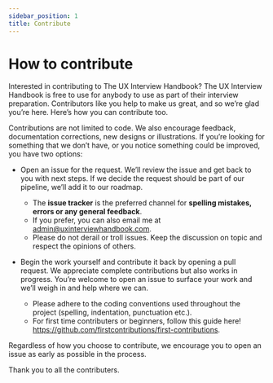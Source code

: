 ```yaml
---
sidebar_position: 1
title: Contribute
---
```


# How to contribute

Interested in contributing to The UX Interview Handbook? The UX Interview Handbook is free to use for anybody to use as part of their interview preparation. Contributors like you help to make us great, and so we’re glad you’re here. Here’s how you can contribute too.

Contributions are not limited to code. We also encourage feedback, documentation corrections, new designs or illustrations. If you’re looking for something that we don’t have, or you notice something could be improved, you have two options:

- Open an issue for the request. We’ll review the issue and get back to you with next steps. If we decide the request should be part of our pipeline, we’ll add it to our roadmap.

  - The **issue tracker** is the preferred channel for **spelling mistakes, errors or any general feedback**.
  - If you prefer, you can also email me at admin@uxinterviewhandbook.com.
  - Please do not derail or troll issues. Keep the discussion on topic and respect the opinions of others.

- Begin the work yourself and contribute it back by opening a pull request. We appreciate complete contributions but also works in progress. You’re welcome to open an issue to surface your work and we’ll weigh in and help where we can.
  - Please adhere to the coding conventions used throughout the project (spelling, indentation, punctuation etc.).
  - For first time contributers or beginners, follow this guide here!
    https://github.com/firstcontributions/first-contributions.

Regardless of how you choose to contribute, we encourage you to open an issue as early as possible in the process.

Thank you to all the contributers.
